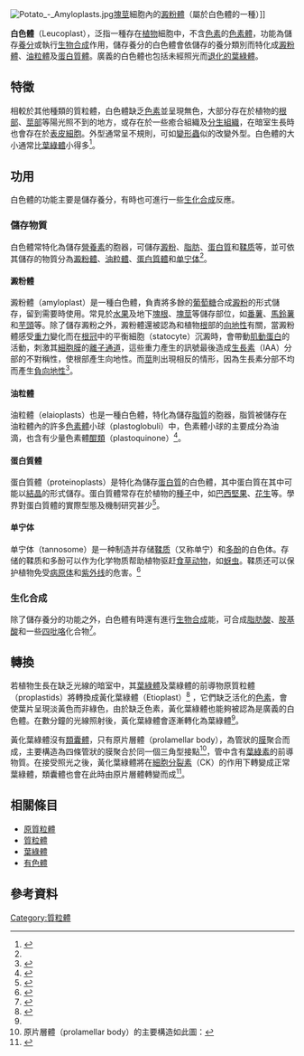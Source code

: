 [[File:Potato_-_Amyloplasts.jpg|thumb]][[塊莖|塊莖]]細胞內的[[澱粉體|澱粉體]]（屬於白色體的一種）]]

'''白色體'''（Leucoplast），泛指一種存在[[植物|植物]]細胞中，不含[[色素|色素]]的[[色素體|色素體]]，功能為儲存[[養分|養分]]或執行[[生物合成|生物合成]]作用，儲存養分的白色體會依儲存的養分類別而特化成[[澱粉體|澱粉體]]、[[油粒體|油粒體]]及[[蛋白質體|蛋白質體]]。廣義的白色體也包括未經照光而[[黃化葉綠體|退化的葉綠體]]。

== 特徵 ==
{{File|zh-hant=Plastids_types_zh.svg|zh-hans=Plastids_types_zhs.svg|thumb|220px|desc=各種[[色素體|質粒體]]的關係圖}}
相較於其他種類的質粒體，白色體缺乏[[色素|色素]]並呈現無色，大部分存在於植物的[[根|根部]]、[[莖|莖部]]等陽光照不到的地方，或存在於一些癒合組織及[[分生組織|分生組織]]，在暗室生長時也會存在於[[表皮_(植物)|表皮細胞]]。外型通常呈不規則，可如[[變形蟲|變形蟲]]似的改變外型。白色體的大小通常比[[葉綠體|葉綠體]]小得多<ref name="chi">{{cite web|url=http://ap6.pccu.edu.tw/Encyclopedia/data.asp?id=2119&forepage=1|title=中華百科全書 白色體|author=林明煊|publisher=中華百科全書|access-date=2011-01-04|archive-url=https://web.archive.org/web/20160304194203/http://ap6.pccu.edu.tw/Encyclopedia/data.asp?id=2119&forepage=1#|archive-date=2016-03-04|dead-url=no}}</ref>。

== 功用 ==
白色體的功能主要是儲存養分，有時也可進行一些[[生化|生化]][[有机合成|合成]]反應。

=== 儲存物質 ===
白色體常特化為儲存[[營養素|營養素]]的胞器，可儲存[[澱粉|澱粉]]、[[脂肪|脂肪]]、[[蛋白質|蛋白質]]和[[鞣质|鞣质]]等，並可依其儲存的物質分為[[澱粉體|澱粉體]]、[[油粒體|油粒體]]、[[蛋白質體|蛋白質體]]和[[单宁体|单宁体]]<ref name="chi" />。

==== 澱粉體 ====
{{main|澱粉體}}
澱粉體（amyloplast）是一種白色體，負責將多餘的[[葡萄糖|葡萄糖]]合成[[澱粉|澱粉]]的形式儲存，留到需要時使用。常見於[[水果|水果]]及地下[[塊根|塊根]]、[[塊莖|塊莖]]等儲存部位，如[[番薯|番薯]]、[[馬鈴薯|馬鈴薯]]和[[芋頭|芋頭]]等。除了儲存澱粉之外，澱粉體還被認為和植物[[根|根]]部的[[向地性|向地性]]有關，當澱粉體感受[[重力|重力]]變化而在[[根冠|根冠]]中的平衡細胞（statocyte）沉澱時，會帶動[[肌動蛋白|肌動蛋白]]的活動，刺激其[[細胞膜|細胞膜]]的[[離子通道|離子通道]]，這些重力產生的訊號最後造成[[生長素|生長素]]（IAA）分部的不對稱性，使根部產生向地性。而[[莖|莖]]則出現相反的情形，因為生長素分部不均而產生[[向地性|負向地性]]<ref>{{cite web|url=http://highscope.ch.ntu.edu.tw/wordpress/?p=1079|title=植物根的向地性（Root Gravitropism）|author=劉玉山|publisher=國科會高瞻計畫資源平台 中學教材示範網頁|date=2009-07-10|access-date=2011-01-06|archive-date=2016-05-06|archive-url=https://web.archive.org/web/20160506100117/http://highscope.ch.ntu.edu.tw/wordpress/?p=1079|dead-url=no}}</ref>。

==== 油粒體 ====
{{main|油粒體}}
油粒體（elaioplasts）也是一種白色體，特化為儲存[[脂質|脂質]]的胞器，脂質被儲存在油粒體內的許多[[色素體|色素體]]小球（plastoglobuli）中，色素體小球的主要成分為油滴，也含有少量色素體[[醌|醌類]]（plastoquinone）<ref>{{cite book|url=https://books.google.com/books?id=Cr8DhdfpexAC&pg=PA26&dq=plastoglobuli+elaioplast&hl=zh-TW&sa=X&ved=0ahUKEwiqpevdo7_gAhXEFjQIHR9rDMcQ6AEIKTAA#v=onepage&q=plastoglobuli%20elaioplast&f=false|title=Plastid Biology|author=Kevin Pyke|page=26-27|publisher=Cambridge University Press|year=2009|isbn=0521885019|access-date=2019-05-25|archive-date=2021-08-09|archive-url=https://web.archive.org/web/20210809065129/https://books.google.com/books?id=Cr8DhdfpexAC&pg=PA26&dq=plastoglobuli+elaioplast&hl=zh-TW&sa=X&ved=0ahUKEwiqpevdo7_gAhXEFjQIHR9rDMcQ6AEIKTAA#v=onepage&q=plastoglobuli%20elaioplast&f=false|dead-url=no}}</ref>。

==== 蛋白質體 ====
{{main|蛋白質體}}
蛋白質體（proteinoplasts）是特化為儲存[[蛋白質|蛋白質]]的白色體，其中蛋白質在其中可能以[[結晶|結晶]]的形式儲存。蛋白質體常存在於植物的[[種子|種子]]中，如[[巴西堅果|巴西堅果]]、[[花生|花生]]等。學界對蛋白質體的實際型態及機制研究甚少<ref name="wise">{{cite book|last=Wise|first=Robert|title=The Diversity of Plastid Form and Function|publisher=Springer|date=2007|chapter=1|url=http://www.springerlink.com/index/qp032630631337u6.pdf}}{{Dead link|date=2020年3月 |bot=InternetArchiveBot |fix-attempted=yes }}</ref>。

==== 单宁体 ====
{{main|单宁体}}
单宁体（tannosome）是一种制造并存储[[鞣质|鞣质]]（又称单宁）和[[多酚|多酚]]的白色体。存储的鞣质和多酚可以作为化学物质帮助植物驱赶[[食草动物|食草动物]]，如[[蚜虫|蚜虫]]。鞣质还可以保护植物免受[[病原体|病原体]]和[[紫外线|紫外线]]的危害。<ref>{{Cite web |url = http://www.the-scientist.com/?articles.view/articleNo/37597/title/New-Organelle--The-Tannosome/ |title = New Organelle: The Tannosome |author = Kerry Grens |date = 2013-09-23 |publisher = The Scientist Magazine® |accessdate = 2014-08-22 |archive-url = https://web.archive.org/web/20140307150925/http://www.the-scientist.com/?articles.view%2FarticleNo%2F37597%2Ftitle%2FNew-Organelle--The-Tannosome%2F# |archive-date = 2014-03-07 |dead-url = no }}</ref>

=== 生化合成 ===
除了儲存養分的功能之外，白色體有時還有進行[[生物合成|生物合成]]能，可合成[[脂肪酸|脂肪酸]]、[[胺基酸|胺基酸]]和一些[[四吡咯|四吡咯]]化合物<ref name="Plaxton2017">{{cite journal|last1=Plaxton|first1=William C.|title=Leucoplast Isolation and Subfractionation|volume=1511|year=2017|pages=73–81|issn=1064-3745|doi=10.1007/978-1-4939-6533-5_6}}</ref>。

== 轉換 ==
{{main|黃化葉綠體}}
若植物生長在缺乏光線的暗室中，其[[葉綠體|葉綠體]]及葉綠體的前導物原質粒體（proplastids）將轉換成黃化葉綠體（Etioplast）<ref>{{cite web|url=http://www.cella.cn/book/07/02.htm|title=細胞生物學教程|language=zh-hans|access-date=2011-01-07|archive-url=https://web.archive.org/web/20120224103825/http://www.cella.cn/book/07/02.htm#|archive-date=2012-02-24|dead-url=no}}</ref>
，它們缺乏活化的[[色素|色素]]，會使葉片呈現淡黃色而非綠色，由於缺乏色素，黃化葉綠體也能夠被認為是廣義的白色體。在數分鐘的光線照射後，黃化葉綠體會逐漸轉化為葉綠體<ref name="wise"></ref>。

黃化葉綠體沒有[[類囊體|類囊體]]，只有原片層體（prolamellar body），為管狀的[[膜|膜]]聚合而成，主要構造為四條管狀的膜聚合於同一個三角型接點<ref>原片層體（prolamellar body）的主要構造如此圖：{{cite web |url=http://www.rsbs.anu.edu.au/profiles/Brian_Gunning/Web%20PCB/Images/Prolamellar%20body.htm |title=存档副本 |accessdate=2011-01-07 |deadurl=yes |archiveurl=https://web.archive.org/web/20090828023636/http://www.rsbs.anu.edu.au/profiles/Brian_Gunning/Web%20PCB/Images/Prolamellar%20body.htm |archivedate=2009-08-28 }}</ref>，管中含有[[葉綠素|葉綠素]]的前導物質。在接受照光之後，黃化葉綠體將在[[細胞分裂素|細胞分裂素]]（CK）的作用下轉變成正常葉綠體，類囊體也會在此時由原片層體轉變而成<ref>{{cite web|url=http://phylogenomics.berkeley.edu/mcp.pdf|title=Proteome Analysis of the Rice Etioplast|author=Anne von Zychlinski‡§¶|language=en|deadurl=yes|archiveurl=https://web.archive.org/web/20100623210408/http://phylogenomics.berkeley.edu/mcp.pdf|archivedate=2010-06-23}}</ref>。

== 相關條目 ==
* [[原質粒體|原質粒體]]
* [[色素體|質粒體]]
* [[葉綠體|葉綠體]]
* [[有色體|有色體]]

== 參考資料 ==
{{Reflist|2}}

{{細胞器}}
[[Category:質粒體|Category:質粒體]]